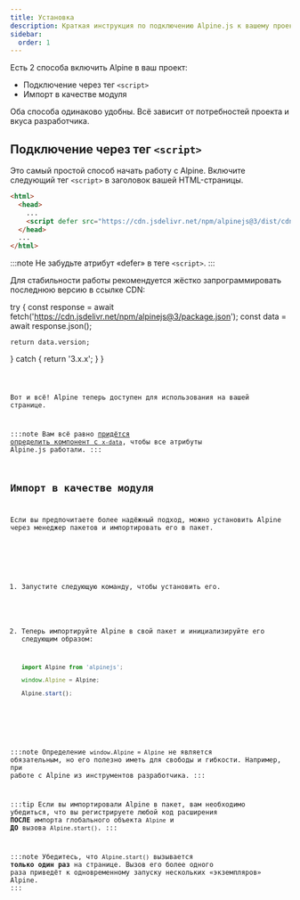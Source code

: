 ```yaml
---
title: Установка
description: Краткая инструкция по подключению Alpine.js к вашему проекту
sidebar:
  order: 1
---
```



Есть 2 способа включить Alpine в ваш проект:

- Подключение через тег `<script>`
- Импорт в качестве модуля

Оба способа одинаково удобны. Всё зависит от потребностей проекта и вкуса разработчика.

## Подключение через тег `<script>`

Это самый простой способ начать работу с Alpine. Включите следующий тег `<script>` в заголовок вашей HTML-страницы.

```html {4} wrap
<html>
  <head>
    ...
    <script defer src="https://cdn.jsdelivr.net/npm/alpinejs@3/dist/cdn.min.js"></script>
  </head>
  ...
</html>
```

:::note
Не забудьте атрибут «defer» в теге `<script>`.
:::

Для стабильности работы рекомендуется жёстко запрограммировать последнюю версию в ссылке CDN:


  try {
    const response = await fetch('https://cdn.jsdelivr.net/npm/alpinejs@3/package.json');
    const data = await response.json();

    return data.version;
  } catch {
    return '3.x.x';
  }
}


<Code code={requiredCode} wrap lang="html" mark={version} />

Вот и всё! Alpine теперь доступен для использования на вашей странице.

:::note
    Вам всё равно [придётся определить компонент с `x-data`](https://github.com/alpinejs/alpine/discussions/3805), чтобы все атрибуты Alpine.js работали.
:::

## Импорт в качестве модуля

Если вы предпочитаете более надёжный подход, можно установить Alpine через менеджер пакетов и импортировать его в пакет.

<Steps>

1. Запустите следующую команду, чтобы установить его.

    <PackageManagers pkg="alpinejs" icons={false} />

2. Теперь импортируйте Alpine в свой пакет и инициализируйте его следующим образом:

    ```js
    import Alpine from 'alpinejs';

    window.Alpine = Alpine;

    Alpine.start();
    ```

</Steps>

:::note
Определение `window.Alpine = Alpine` не является обязательным, но его полезно иметь для свободы и гибкости. Например, при работе с Alpine из инструментов разработчика.
:::

:::tip
Если вы импортировали Alpine в пакет, вам необходимо убедиться, что вы регистрируете любой код расширения **ПОСЛЕ** импорта глобального объекта `Alpine` и **ДО** вызова `Alpine.start()`.
:::

:::note
Убедитесь, что `Alpine.start()` вызывается **только один раз** на странице. Вызов его более одного раза приведёт к одновременному запуску нескольких «экземпляров» Alpine.
:::

<LinkCard title="Подробнее о расширении Alpine" href="/advanced/extending" />

